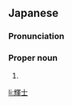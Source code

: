 ==Japanese==
{{ja-kanjitab|てる|し}}

===Pronunciation===
{{ja-pron|てるし}}

===Proper noun===
{{ja-pos|proper|てるし}}

# {{given name|male|lang=ja|sort=てるし}}

[[li:輝士]]